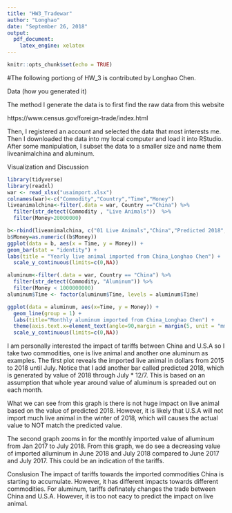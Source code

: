 ```yaml
---
title: "HW3_Tradewar"
author: "Longhao"
date: "September 26, 2018"
output: 
  pdf_document: 
    latex_engine: xelatex
---
```


```r
knitr::opts_chunk$set(echo = TRUE)
```


#The following portiong of HW_3 is contributed by Longhao Chen.


Data (how you generated it)

The method I generate the data is to first find the raw data from this website 

https://www.census.gov/foreign-trade/index.html 

Then, I registered an account and selected the data that most interests me. Then I downloaded the data into my local computer and load it into RStudio. After some manipulation, I subset the data to a smaller size and name them liveanimalchina and aluminum.

Visualization and Discussion

```r
library(tidyverse)
library(readxl)
war <- read_xlsx("usaimport.xlsx")
colnames(war)<-c("Commodity","Country","Time","Money")
liveanimalchina<-filter(.data = war, Country =="China") %>%
  filter(str_detect(Commodity , "Live Animals"))  %>%
  filter(Money>20000000)

b<-rbind(liveanimalchina, c("01 Live Animals","China","Predicted 2018",(22919535*12)/7))
b$Money=as.numeric((b$Money))
ggplot(data = b, aes(x = Time, y = Money)) +
geom_bar(stat = "identity") +
labs(title = "Yearly live animal imported from China_Longhao Chen") +
  scale_y_continuous(limits=c(0,NA))

aluminum<-filter(.data = war, Country == "China") %>%
  filter(str_detect(Commodity, "Aluminum")) %>%
  filter(Money < 1000000000)
aluminum$Time <- factor(aluminum$Time, levels = aluminum$Time)

ggplot(data = aluminum, aes(x=Time, y = Money)) +
  geom_line(group = 1) +
  labs(title="Monthly aluminum imported from China_Longhao Chen") +
  theme(axis.text.x=element_text(angle=90,margin = margin(5, unit = "mm"),vjust =1)) +
  scale_y_continuous(limits=c(0,NA))
```

I am personally interested the impact of tariffs between China and U.S.A so I take two commodities, one is live animal and another one aluminum as examples. The first plot reveals the imported live animal in dollars from 2015 to 2018 until July. Notice that I add another bar called predicted 2018, which is generated by value of 2018 through July * 12/7. This is based on an assumption that whole year around value of aluminum is spreaded out on each month. 

What we can see from this graph is there is not huge impact on live animal based on the value of predicted 2018. However, it is likely that U.S.A will not import much live animal in the winter of 2018, which will causes the actual value to NOT match the predicted value.

The second graph zooms in for the monthly imported value of alluminum from Jan 2017 to July 2018. From this graph, we do see a decreasing value of imported alluminum in June 2018 and July 2018 compared to June 2017 and July 2017. This could be an indication of the tariffs.

Conslusion
The impact of tariffs towards the imported commodities China is starting to accumulate. However, it has different impacts towards different commodities. For aluminum, tariffs definately changes the trade between China and U.S.A. However, it is too not eacy to predict the impact on live animal. 

